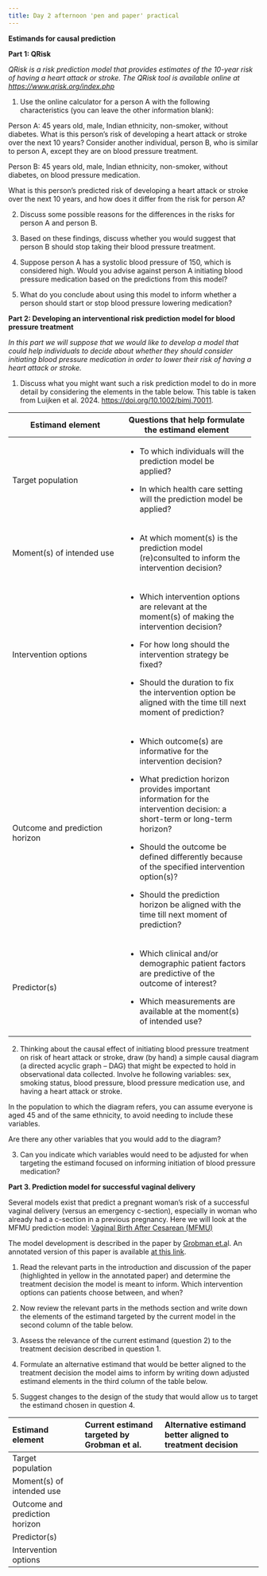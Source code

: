 ```yaml
---
title: Day 2 afternoon 'pen and paper' practical
---
```


**Estimands for causal prediction**

**Part 1: QRisk**

*QRisk is a risk prediction model that provides estimates of the 10-year
risk of having a heart attack or stroke. The QRisk tool is available
online at <https://www.qrisk.org/index.php>*

1.  Use the online calculator for a person A with the following
     characteristics (you can leave the other information blank):

Person A: 45 years old, male, Indian ethnicity, non-smoker, without
diabetes.
What is this person's risk of developing a heart attack or stroke over
the next 10 years? Consider another individual, person B, who is
similar to person A, except they are on blood pressure treatment.

Person B: 45 years old, male, Indian ethnicity, non-smoker, without
diabetes, on blood pressure medication.

What is this person's predicted risk of developing a heart attack or
stroke over the next 10 years, and how does it differ from the risk
for person A?

2.  Discuss some possible reasons for the differences in the risks for
     person A and person B.

3.  Based on these findings, discuss whether you would suggest that
     person B should stop taking their blood pressure treatment.

4.  Suppose person A has a systolic blood pressure of 150, which is
     considered high. Would you advise against person A initiating
     blood pressure medication based on the predictions from this
     model?

5.  What do you conclude about using this model to inform whether a
     person should start or stop blood pressure lowering medication?



**Part 2: Developing an interventional risk prediction model for blood
pressure treatment**

*In this part we will suppose that we would like to develop a model that
could help individuals to decide about whether they should consider
initiating blood pressure medication in order to lower their risk of
having a heart attack or stroke.*

1.  Discuss what you might want such a risk prediction model to do in
    more detail by considering the elements in the table below. This
    table is taken from Luijken et al. 2024.
    <https://doi.org/10.1002/bimj.70011>.

+--------------------------------+------------------------------------+
| **Estimand element**           | **Questions that help formulate    |
|                                | the estimand element**             |
+================================+====================================+
| Target population              | -   To which individuals will the  |
|                                |      prediction model be applied?  |
|                                |                                    |
|                                | -   In which health care setting   |
|                                |      will the prediction model be  |
|                                |      applied?                      |
+--------------------------------+------------------------------------+
| Moment(s) of intended use      | -   At which moment(s) is the      |
|                                |      prediction model              |
|                                |      (re)consulted to inform the   |
|                                |      intervention decision?        |
+--------------------------------+------------------------------------+
| Intervention options           | -   Which intervention options are |
|                                |      relevant at the moment(s) of  |
|                                |      making the intervention       |
|                                |      decision?                     |
|                                |                                    |
|                                | -   For how long should the        |
|                                |      intervention strategy be      |
|                                |      fixed?                        |
|                                |                                    |
|                                | -   Should the duration to fix the |
|                                |      intervention option be        |
|                                |      aligned with the time till    |
|                                |      next moment of prediction?    |
+--------------------------------+------------------------------------+
| Outcome and prediction horizon | -   Which outcome(s) are           |
|                                |      informative for the           |
|                                |      intervention decision?        |
|                                |                                    |
|                                | -   What prediction horizon        |
|                                |      provides important            |
|                                |      information for the           |
|                                |      intervention decision: a      |
|                                |      short-term or long-term       |
|                                |      horizon?                      |
|                                |                                    |
|                                | -   Should the outcome be defined  |
|                                |      differently because of the    |
|                                |      specified intervention        |
|                                |      option(s)?                    |
|                                |                                    |
|                                | -   Should the prediction horizon  |
|                                |      be aligned with the time      |
|                                |      till next moment of           |
|                                |      prediction?                   |
+--------------------------------+------------------------------------+
| Predictor(s)                   | -   Which clinical and/or          |
|                                |     demographic patient factors    |
|                                |     are predictive of the          |
|                                |     outcome of interest?           |
|                                |                                    |
|                                | -   Which measurements are         |
|                                |      available at the moment(s)    |
|                                |      of intended use?              |
+--------------------------------+------------------------------------+

2.  Thinking about the causal effect of initiating blood pressure
    treatment on risk of heart attack or stroke, draw (by hand) a simple
    causal diagram (a directed acyclic graph -- DAG) that might be
    expected to hold in observational data collected. Involve he
    following variables: sex, smoking status, blood pressure, blood
    pressure medication use, and having a heart attack or stroke.

In the population to which the diagram refers, you can assume everyone
is aged 45 and of the same ethnicity, to avoid needing to include these
variables.

Are there any other variables that you would add to the diagram?

3.  Can you indicate which variables would need to be adjusted for when
    targeting the estimand focused on informing initiation of blood
    pressure medication?

**Part 3. Prediction model for successful vaginal delivery**

Several models exist that predict a pregnant woman's risk of a
successful vaginal delivery (versus an emergency c-section), especially
in woman who already had a c-section in a previous pregnancy. Here we
will look at the MFMU prediction model: [Vaginal Birth After Cesarean
(MFMU)](https://www.mdcalc.com/calc/10433/vaginal-birth-after-cesarean-vbac#evidence)

The model development is described in the paper by [Grobman
et.a](https://doi.org/10.1016/j.ajog.2021.05.021)l. An annotated version
of this paper is available [at this link](/data/exercises/paperGrobman_annotated.pdf).

1.  Read the relevant parts in the introduction and discussion of the
    paper (highlighted in yellow in the annotated paper) and determine
    the treatment decision the model is meant to inform. Which
    intervention options can patients choose between, and when?

2.  Now review the relevant parts in the methods section and write down
    the elements of the estimand targeted by the current model in the
    second column of the table below.

3.  Assess the relevance of the current estimand (question 2) to the
    treatment decision described in question 1.

4.  Formulate an alternative estimand that would be better aligned to
    the treatment decision the model aims to inform by writing down
    adjusted estimand elements in the third column of the table below.

5.  Suggest changes to the design of the study that would allow us to
    target the estimand chosen in question 4.

  **Estimand element**             **Current estimand targeted by Grobman et al.**   **Alternative estimand better aligned to treatment decision**
  -------------------------------- ------------------------------------------------- ---------------------------------------------------------------
  Target population                                                                  
  Moment(s) of intended use                                                          
  Outcome and prediction horizon                                                     
  Predictor(s)                                                                       
  Intervention options                                                               
